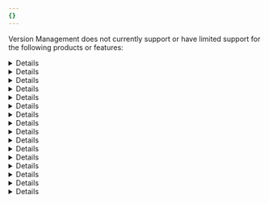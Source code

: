 ```yaml
---
{}
---
```



Version Management does not currently support or have limited support for the following products or features:

<Details header="API Shield">

- Some [API Shield](/api-shield/) configurations are not cloned when a new zone version is created.
- Customers are allowed to opt-in to remove the UI block that prevents enabling Version Management.

</Details>

<Details header="Authenticated Origin Pull">

- [Authenticated Origin Pull](/ssl/origin-configuration/authenticated-origin-pull/) does not work with Zone Versioning.
- Accessing your domain from an allowlisted IP returns a Cloudflare 520 error.

</Details>

<Details header="Cache">

- [Cache Reserve](/cache/advanced-configuration/cache-reserve/) is intended for production use only.
- [Tiered Cache](/cache/how-to/tiered-cache/) does not support versioning.

</Details>

<Details header="Cache Rules when used with Cloudflare Images">

- [Image Resizing](/images/) does not work with the `additional_cacheable_ports` [Cache Rule](/cache/how-to/cache-rules/) setting and Zone Versioning.
- If you use `additional_cacheable_ports` with Image Resizing, the image will be resized every time it is requested and will result in low performance.

</Details>

<Details header="Workers Cache API">

- [Workers Cache API](/workers/runtime-apis/cache/) does not work with Version Management.
- If you use the Workers Cache API with Zone Versioning, you might encounter unexpected caching behaviours.

</Details>

<Details header="China Network">

- Regardless of the version deployed to production, traffic in China will always target the root zone.
- Other incompatibility issues with Access and ICP licenses.

</Details>

<Details header="Cloudflare API">

- Zone Version Management does not currently expose a public [API](/api/).
- Customers can only use Version Management through the [Cloudflare dashboard](https://dash.cloudflare.com/).

</Details>

<Details header="Domain-scoped Roles">

- [Domain-scoped Roles](/fundamentals/setup/manage-members/roles/#domain-scoped-roles) apply only to your root zone.
- Once a new version is created, these roles do not copy over and they lose access to versions.

</Details>

<Details header="Image Transformations">

- Changes made to [Image Transformations](/images/transform-images/) are not cloned when a new zone version is created.

</Details>

<Details header="Network Error Logging">

- [Network Error Logging](/network-error-logging/) configurations are not cloned when a new version is created.

</Details>

<Details header="Page Shield">

- [Page Shield](/page-shield/) is not available for versioning and is only configurable under your Global Configuration.

</Details>

<Details header="Security Insights">

- [Security Insights](/security-center/security-insights/) are not shown when Zone Versioning is enabled and the first version is deployed to production.

</Details>

<Details header="Terraform">

- Zone Version Management does not currently support [Terraform](/terraform/).
- Customers should either use Terraform or Version Management.

</Details>

<Details header="WAF Attack Score">

- [WAF Attack Score](/waf/detections/attack-score/) configurations are not cloned when a new zone version is created.

</Details>

<Details header="Waiting Room">

- [Waiting Room](/waiting-room/) users active on the site may be placed back in the queue.
- Waiting Room users in the queue may lose their place in line.
- Traffic may exceed limits.

</Details>

<Details header="Wrangler">

- If a version has a Worker route, it might disappear when a Worker is deployed via [Wrangler](/workers/wrangler/).
- If two versions have the same custom domains, the Worker might randomly choose between them.

</Details>
